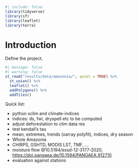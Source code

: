 ```r
#| include: false 
library(tidyverse) 
library(sf) 
library(leaflet)
library(terra)
```

# Introduction {.unnumbered}

Define the project.

```r
#| message: false
#| warning: false
st_read("results/data/amazonia/", quiet = TRUE) %>% 
  st_union() %>% 
  leaflet() %>% 
  addPolygons() %>% 
  addTiles()
```

Quick list:

-   python xclim and climate-indices
-   indices: ds, fwi, dryspell etc to be computed
-   adjust deforestation to clim data res
-   test kendall's tau
-   mean, extremes, trends (xarray polyfit), indices, dry season
-   Whole Amazonia
-   CHIRPS, GSHTD, MODIS LST, TMF, ...
-   moisture flow @10.5194/essd-12-3177-2020, <https://doi.pangaea.de/10.1594/PANGAEA.912710>
-   evaluation against stations
